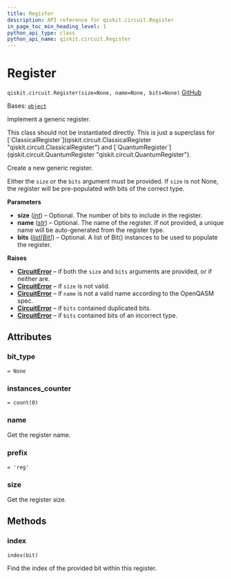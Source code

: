 ```yaml
---
title: Register
description: API reference for qiskit.circuit.Register
in_page_toc_min_heading_level: 1
python_api_type: class
python_api_name: qiskit.circuit.Register
---
```


# Register

<span id="qiskit.circuit.Register" />

`qiskit.circuit.Register(size=None, name=None, bits=None)` [GitHub](https://github.com/qiskit/qiskit/tree/main/qiskit/circuit/register.py "view source code")

Bases: [`object`](https://docs.python.org/3/library/functions.html#object "(in Python v3.12)")

Implement a generic register.

<Admonition title="Note" type="note">
  This class should not be instantiated directly. This is just a superclass for [`ClassicalRegister`](qiskit.circuit.ClassicalRegister "qiskit.circuit.ClassicalRegister") and [`QuantumRegister`](qiskit.circuit.QuantumRegister "qiskit.circuit.QuantumRegister").
</Admonition>

Create a new generic register.

Either the `size` or the `bits` argument must be provided. If `size` is not None, the register will be pre-populated with bits of the correct type.

**Parameters**

*   **size** ([*int*](https://docs.python.org/3/library/functions.html#int "(in Python v3.12)")) – Optional. The number of bits to include in the register.
*   **name** ([*str*](https://docs.python.org/3/library/stdtypes.html#str "(in Python v3.12)")) – Optional. The name of the register. If not provided, a unique name will be auto-generated from the register type.
*   **bits** ([*list*](https://docs.python.org/3/library/stdtypes.html#list "(in Python v3.12)")*\[*[*Bit*](qiskit.circuit.Bit "qiskit.circuit.Bit")*]*) – Optional. A list of Bit() instances to be used to populate the register.

**Raises**

*   [**CircuitError**](circuit#qiskit.circuit.CircuitError "qiskit.circuit.CircuitError") – if both the `size` and `bits` arguments are provided, or if neither are.
*   [**CircuitError**](circuit#qiskit.circuit.CircuitError "qiskit.circuit.CircuitError") – if `size` is not valid.
*   [**CircuitError**](circuit#qiskit.circuit.CircuitError "qiskit.circuit.CircuitError") – if `name` is not a valid name according to the OpenQASM spec.
*   [**CircuitError**](circuit#qiskit.circuit.CircuitError "qiskit.circuit.CircuitError") – if `bits` contained duplicated bits.
*   [**CircuitError**](circuit#qiskit.circuit.CircuitError "qiskit.circuit.CircuitError") – if `bits` contained bits of an incorrect type.

## Attributes

<span id="qiskit.circuit.Register.bit_type" />

### bit\_type

`= None`

<span id="qiskit.circuit.Register.instances_counter" />

### instances\_counter

`= count(0)`

<span id="qiskit.circuit.Register.name" />

### name

Get the register name.

<span id="qiskit.circuit.Register.prefix" />

### prefix

`= 'reg'`

<span id="qiskit.circuit.Register.size" />

### size

Get the register size.

## Methods

### index

<span id="qiskit.circuit.Register.index" />

`index(bit)`

Find the index of the provided bit within this register.


